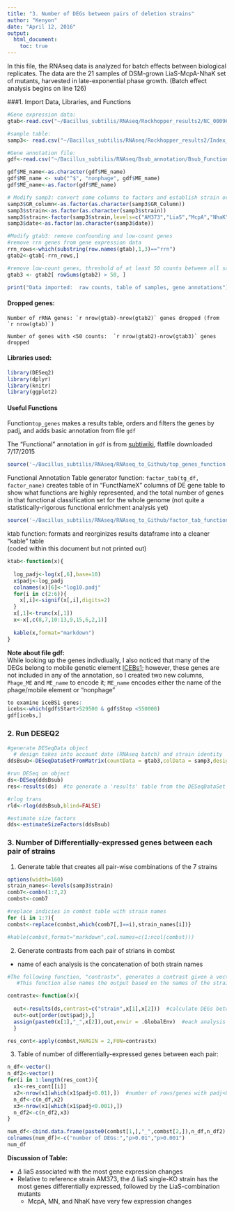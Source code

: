 ```yaml
---
title: "3. Number of DEGs between pairs of deletion strains"
author: "Kenyon"
date: "April 12, 2016"
output: 
  html_document:
    toc: true
---
```


In this file, the RNAseq data is analyzed for batch effects between biological replicates.  The data are the 21 samples of DSM-grown LiaS-McpA-NhaK set of mutants, harvested in late-exponential phase growth.  (Batch effect analysis begins on line 126)

###1. Import Data, Libraries, and Functions

```r

#Gene expression data:
gtab<-read.csv("~/Bacillus_subtilis/RNAseq/Rockhopper_results2/NC_000964_transcripts_rawcounts_forDSEQ2.csv", row.names=1)

#sample table:
samp3<- read.csv("~/Bacillus_subtilis/RNAseq/Rockhopper_results2/Index_sheet-samplesums-Rockhopper2-b.csv", row.names=1)

#Gene annotation file:
gdf<-read.csv("~/Bacillus_subtilis/RNAseq/Bsub_annotation/Bsub_Functional_Annotation_2016-04-12.csv",row.names=1)

gdf$ME_name<-as.character(gdf$ME_name)
gdf$ME_name <- sub("^$", "nonphage", gdf$ME_name)
gdf$ME_name<-as.factor(gdf$ME_name)

# Modify samp3: convert some columns to factors and establish strain order levels
samp3$GR_column<-as.factor(as.character(samp3$GR_Column))
samp3$strain<-as.factor(as.character(samp3$strain))
samp3$strain<-factor(samp3$strain,levels=c("AM373","LiaS","McpA","NhaK","LM","LN","MN"))
samp3$date<-as.factor(as.character(samp3$date))

#Modify gtab3: remove confounding and low-count genes
#remove rrn genes from gene expression data
rrn_rows<-which(substring(row.names(gtab),1,3)=="rrn")
gtab2<-gtab[-rrn_rows,]

#remove low-count genes, threshold of at least 50 counts between all samples
gtab3 <- gtab2[ rowSums(gtab2) > 50, ]

print("Data imported:  raw counts, table of samples, gene annotations")

```

#### Dropped genes:
    
    Number of rRNA genes: `r nrow(gtab)-nrow(gtab2)` genes dropped (from `r nrow(gtab)`)
    
    Number of genes with <50 counts:  `r nrow(gtab2)-nrow(gtab3)` genes dropped


#### Libraries used:

```r
library(DESeq2)
library(dplyr)
library(knitr)
library(ggplot2)
```

#### Useful Functions

Function`top_genes` makes a results table, orders and filters the genes by padj, and adds basic annotation from file `gdf`

The "Functional" annotation in `gdf` is from [subtiwiki](http://subtiwiki.uni-goettingen.de/wiki/index.php/Categories), flatfile downloaded 7/17/2015

```r
source('~/Bacillus_subtilis/RNAseq/RNAseq_to_Github/top_genes_function.R')
```


Functional Annotation Table generator function:
`factor_tab(tg_df, factor_name)`
creates table of in "FunctNameX" columns of DE gene table to show what functions are highly represented, and the total number of genes in that functional classification set for the whole genome (not quite a statistically-rigorous functional enrichment analysis yet)

```r

source('~/Bacillus_subtilis/RNAseq/RNAseq_to_Github/factor_tab_function.R')
```


ktab function: formats and reorginizes results dataframe into a cleaner "kable" table  
(coded within this document but not printed out)

```r

ktab<-function(x){
  
  log_padj<-log(x[,6],base=10)
  x$padj<-log_padj
  colnames(x)[6]<-"log10.padj"
  for(i in c(2:6)){
    x[,i]<-signif(x[,i],digits=2)
  }
  x[,1]<-trunc(x[,1])
  x<-x[,c(8,7,10:13,9,15,6,2,1)]
  
  kable(x,format="markdown")
}

```


**Note about file gdf:**    
While looking up the genes indivdiually, I also noticed that many of the DEGs belong to mobile genetic element [ICEBs1](http://www.ncbi.nlm.nih.gov/pubmed/17511812); however, these genes are not included in any of the annotation, so I created two new columns, `Phage_ME` and `ME_name` to encode it; `ME_name` encodes either the name of the phage/mobile element or "nonphage"

```r
to examine iceBS1 genes: 
icebs<-which(gdf$Start>529500 & gdf$Stop <550000)
gdf[icebs,]

```


### 2. Run DESEQ2

```r

#generate DESeqData object
  # design takes into account date (RNAseq batch) and strain identity
ddsBsub<-DESeqDataSetFromMatrix(countData = gtab3,colData = samp3,design= ~date+strain)

#run DESeq on object
ds<-DESeq(ddsBsub)
res<-results(ds)  #to generate a 'results' table from the DESeqDataSet object 'ds'

#rlog trans
rld<-rlog(ddsBsub,blind=FALSE)

#estimate size factors
dds<-estimateSizeFactors(ddsBsub)

```


### 3. Number of Differentially-expressed genes between each pair of strains

1. Generate table that creates all pair-wise combinations of the 7 strains

```r

options(width=160)
strain_names<-levels(samp3$strain)
comb7<-combn(1:7,2)
combst<-comb7

#replace indicies in combst table with strain names
for (i in 1:7){
combst<-replace(combst,which(comb7[,]==i),strain_names[i])}

#kable(combst,format="markdown",col.names=c(1:ncol(combst)))
```

2. Generate contrasts from each pair of strians in combst
 - name of each analysis is the concatenation of both strain names

```r

#The following function, "contrastx", generates a contrast given a vector with the names of both strains
   #This function also names the output based on the names of the strains

contrastx<-function(x){
  
  out<-results(ds,contrast=c("strain",x[1],x[2]))  #calculate DEGs between strain1 and strain2
  out<-out[order(out$padj),]
  assign(paste0(x[1],"_",x[2]),out,envir = .GlobalEnv)  #each analysis is named "strain1_strain2"
  }

res_cont<-apply(combst,MARGIN = 2,FUN=contrastx)

```


3. Table of number of differentially-expressed genes between each pair:
```r
n_df<-vector()
n_df2<-vector()
for(i in 1:length(res_cont)){
  x1<-res_cont[[i]]
  x2<-nrow(x1[which(x1$padj<0.01),])  #number of rows/genes with padj<0.01
  n_df<-c(n_df,x2)
  x3<-nrow(x1[which(x1$padj<0.001),])
  n_df2<-c(n_df2,x3)
}

num_df<-cbind.data.frame(paste0(combst[1,],"_",combst[2,]),n_df,n_df2)
colnames(num_df)<-c("number of DEGs:","p>0.01","p>0.001")
num_df
```

 **Discussion of Table:**

 * $\Delta$ liaS associated with the most gene expression changes  
 * Relative to reference strain AM373, the $\Delta$ liaS single-KO strain has the most genes differentially expressed, followed by the LiaS-combination mutants  
   + McpA, MN, and NhaK have very few expression changes  
